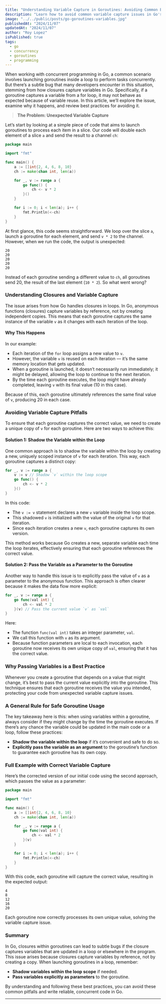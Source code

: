 ```yaml
---
title: "Understanding Variable Capture in Goroutines: Avoiding Common Bugs in Go"
description: "Learn how to avoid common variable capture issues in Go's concurrent programming by understanding closures and using best practices in goroutines."
image: "../../public/posts/go-goroutines-variables.jpg"
publishedAt: "2024/11/07"
updatedAt: "2024/11/07"
author: "Roy Lopez"
isPublished: true
tags:
  - go
  - concurrency
  - goroutines
  - programming
---
```


When working with concurrent programming in Go, a common scenario involves launching goroutines inside a loop to perform tasks concurrently. But there’s a subtle bug that many developers encounter in this situation, stemming from how closures capture variables in Go. Specifically, if a goroutine captures a variable from a for loop, it may not behave as expected because of variable reuse. In this article, we’ll explore the issue, examine why it happens, and review best practices for avoiding it.

> **The Problem: Unexpected Variable Capture**

Let’s start by looking at a simple piece of code that aims to launch goroutines to process each item in a slice. Our code will double each element of a slice `a` and send the result to a channel `ch`:

```go
package main

import "fmt"

func main() {
    a := []int{2, 4, 6, 8, 10}
    ch := make(chan int, len(a))

    for _, v := range a {
        go func() {
            ch <- v * 2
        }()
    }

    for i := 0; i < len(a); i++ {
        fmt.Println(<-ch)
    }
}
```

At first glance, this code seems straightforward. We loop over the slice `a`, launch a goroutine for each element, and send `v * 2` to the channel. However, when we run the code, the output is unexpected:

```plaintext
20
20
20
20
20
```

Instead of each goroutine sending a different value to `ch`, all goroutines send 20, the result of the last element (`10 * 2`). So what went wrong?

### Understanding Closures and Variable Capture

The issue arises from how Go handles closures in loops. In Go, anonymous functions (closures) capture variables by reference, not by creating independent copies. This means that each goroutine captures the same instance of the variable `v` as it changes with each iteration of the loop.

#### Why This Happens

In our example:

- Each iteration of the `for` loop assigns a new value to `v`.
- However, the variable `v` is reused on each iteration — it’s the same memory location that gets updated.
- When a goroutine is launched, it doesn’t necessarily run immediately; it might be delayed, allowing the loop to continue to the next iteration.
- By the time each goroutine executes, the loop might have already completed, leaving `v` with its final value (10 in this case).

Because of this, each goroutine ultimately references the same final value of `v`, producing 20 in each case.

### Avoiding Variable Capture Pitfalls

To ensure that each goroutine captures the correct value, we need to create a unique copy of `v` for each goroutine. Here are two ways to achieve this:

#### Solution 1: Shadow the Variable within the Loop

One common approach is to shadow the variable within the loop by creating a new, uniquely scoped instance of `v` for each iteration. This way, each goroutine captures a distinct copy:

```go
for _, v := range a {
    v := v // Shadow `v` within the loop scope
    go func() {
        ch <- v * 2
    }()
}
```

In this code:

- The `v := v` statement declares a new `v` variable inside the loop scope.
- This shadowed `v` is initialized with the value of the original `v` for that iteration.
- Since each iteration creates a new `v`, each goroutine captures its own version.

This method works because Go creates a new, separate variable each time the loop iterates, effectively ensuring that each goroutine references the correct value.

#### Solution 2: Pass the Variable as a Parameter to the Goroutine

Another way to handle this issue is to explicitly pass the value of `v` as a parameter to the anonymous function. This approach is often clearer because it makes the data flow more explicit:

```go
for _, v := range a {
    go func(val int) {
        ch <- val * 2
    }(v) // Pass the current value `v` as `val`
}
```

Here:

- The function `func(val int)` takes an integer parameter, `val`.
- We call this function with `v` as its argument.
- Because function parameters are local to each invocation, each goroutine now receives its own unique copy of `val`, ensuring that it has the correct value.

### Why Passing Variables is a Best Practice

Whenever you create a goroutine that depends on a value that might change, it’s best to pass the current value explicitly into the goroutine. This technique ensures that each goroutine receives the value you intended, protecting your code from unexpected variable capture issues.

### A General Rule for Safe Goroutine Usage

The key takeaway here is this: when using variables within a goroutine, always consider if they might change by the time the goroutine executes. If there’s any chance the variable could be updated in the main code or a loop, follow these practices:

- **Shadow the variable within the loop** if it’s convenient and safe to do so.
- **Explicitly pass the variable as an argument** to the goroutine’s function to guarantee each goroutine has its own copy.

### Full Example with Correct Variable Capture

Here’s the corrected version of our initial code using the second approach, which passes the value as a parameter:

```go
package main

import "fmt"

func main() {
    a := []int{2, 4, 6, 8, 10}
    ch := make(chan int, len(a))

    for _, v := range a {
        go func(val int) {
            ch <- val * 2
        }(v)
    }

    for i := 0; i < len(a); i++ {
        fmt.Println(<-ch)
    }
}
```

With this code, each goroutine will capture the correct value, resulting in the expected output:

```plaintext
4
8
12
16
20
```

Each goroutine now correctly processes its own unique value, solving the variable capture issue.

### Summary

In Go, closures within goroutines can lead to subtle bugs if the closure captures variables that are updated in a loop or elsewhere in the program. This issue arises because closures capture variables by reference, not by creating a copy. When launching goroutines in a loop, remember:

- **Shadow variables within the loop scope** if needed.
- **Pass variables explicitly as parameters** to the goroutine.

By understanding and following these best practices, you can avoid these common pitfalls and write reliable, concurrent code in Go.

---
